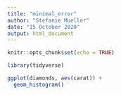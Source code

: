 ```yaml
---
title: "minimal_error"
author: "Stefanie Mueller"
date: "15 October 2020"
output: html_document
---
```


```r
knitr::opts_chunk$set(echo = TRUE)
```


```r
library(tidyverse)
```

```r
ggplot(diamonds, aes(carat)) +
  geom_histogram()
```


